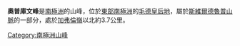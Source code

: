 {{coord|72|37|S|0|24|E|display=title}}

'''奧普庫文峰'''是[[南極洲|南極洲]]的山峰，位於[[東部南極洲|東部南極洲]]的[[毛德皇后地|毛德皇后地]]，屬於[[斯維爾德魯普山脈|斯維爾德魯普山脈]]的一部分，處於[[加弗倫嶺|加弗倫嶺]]以北約3.7公里。

{{Antarctica-geo-stub}}
[[Category:南極洲山峰|Category:南極洲山峰]]